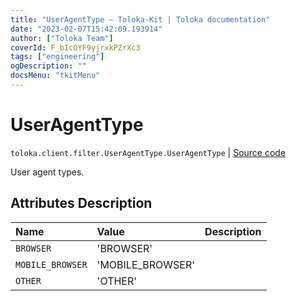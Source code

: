```yaml
---
title: "UserAgentType — Toloka-Kit | Toloka documentation"
date: "2023-02-07T15:42:09.193914"
author: ["Toloka Team"]
coverId: F_bIcOYF9yjrxkPZrXc3
tags: ["engineering"]
ogDescription: ""
docsMenu: "tkitMenu"
---
```


# UserAgentType
`toloka.client.filter.UserAgentType.UserAgentType` | [Source code](https://github.com/Toloka/toloka-kit/blob/v1.1.3/src/client/filter.py#L641)

User agent types.

## Attributes Description

| Name | Value | Description |
| :------| :-----------| :----------|
`BROWSER`|'BROWSER'|
`MOBILE_BROWSER`|'MOBILE_BROWSER'|
`OTHER`|'OTHER'|